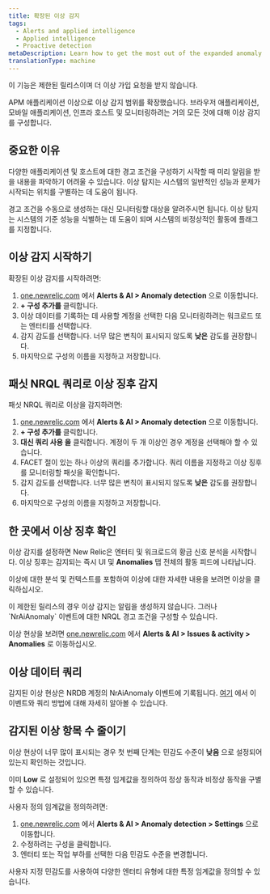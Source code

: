 ```yaml
---
title: 확장된 이상 감지
tags:
  - Alerts and applied intelligence
  - Applied intelligence
  - Proactive detection
metaDescription: Learn how to get the most out of the expanded anomaly detection limited release.
translationType: machine
---
```


<Callout variant="important">
  이 기능은 제한된 릴리스이며 더 이상 가입 요청을 받지 않습니다.
</Callout>

APM 애플리케이션 이상으로 이상 감지 범위를 확장했습니다. 브라우저 애플리케이션, 모바일 애플리케이션, 인프라 호스트 및 모니터링하려는 거의 모든 것에 대해 이상 감지를 구성합니다.

## 중요한 이유

다양한 애플리케이션 및 호스트에 대한 경고 조건을 구성하기 시작할 때 미리 알림을 받을 내용을 파악하기 어려울 수 있습니다. 이상 탐지는 시스템의 일반적인 성능과 문제가 시작되는 위치를 구별하는 데 도움이 됩니다.

경고 조건을 수동으로 생성하는 대신 모니터링할 대상을 알려주시면 됩니다. 이상 탐지는 시스템의 기준 성능을 식별하는 데 도움이 되며 시스템의 비정상적인 활동에 플래그를 지정합니다.

## 이상 감지 시작하기

확장된 이상 감지를 시작하려면:

1. [one.newrelic.com](https://one.newrelic.com) 에서 **Alerts & AI > Anomaly detection** 으로 이동합니다.
2. **+ 구성 추가를** 클릭합니다.
3. 이상 데이터를 기록하는 데 사용할 계정을 선택한 다음 모니터링하려는 워크로드 또는 엔터티를 선택합니다.
4. 감지 감도를 선택합니다. 너무 많은 변칙이 표시되지 않도록 **낮은** 감도를 권장합니다.
5. 마지막으로 구성의 이름을 지정하고 저장합니다.

## 패싯 NRQL 쿼리로 이상 징후 감지

패싯 NRQL 쿼리로 이상을 감지하려면:

1. [one.newrelic.com](https://one.newrelic.com) 에서 **Alerts & AI > Anomaly detection** 으로 이동합니다.
2. **+ 구성 추가를** 클릭합니다.
3. **대신 쿼리 사용 을** 클릭합니다. 계정이 두 개 이상인 경우 계정을 선택해야 할 수 있습니다.
4. FACET 절이 있는 하나 이상의 쿼리를 추가합니다. 쿼리 이름을 지정하고 이상 징후를 모니터링할 패싯을 확인합니다.
5. 감지 감도를 선택합니다. 너무 많은 변칙이 표시되지 않도록 **낮은** 감도를 권장합니다.
6. 마지막으로 구성의 이름을 지정하고 저장합니다.

## 한 곳에서 이상 징후 확인

이상 감지를 설정하면 New Relic은 엔터티 및 워크로드의 황금 신호 분석을 시작합니다. 이상 징후는 감지되는 즉시 UI 및 **Anomalies** 탭 전체의 활동 피드에 나타납니다.

이상에 대한 분석 및 컨텍스트를 포함하여 이상에 대한 자세한 내용을 보려면 이상을 클릭하십시오.

<Callout variant="tip">
  이 제한된 릴리스의 경우 이상 감지는 알림을 생성하지 않습니다. 그러나 `NrAiAnomaly` 이벤트에 대한 NRQL 경고 조건을 구성할 수 있습니다.
</Callout>

이상 현상을 보려면 [one.newrelic.com](https://one.newrelic.com) 에서 **Alerts & AI > Issues & activity > Anomalies** 로 이동하십시오.

## 이상 데이터 쿼리

감지된 이상 현상은 NRDB 계정의 NrAiAnomaly 이벤트에 기록됩니다. [여기](/docs/alerts-applied-intelligence/applied-intelligence/proactive-detection/proactive-detection-applied-intelligence/#anomaly-events) 에서 이 이벤트와 쿼리 방법에 대해 자세히 알아볼 수 있습니다.

## 감지된 이상 항목 수 줄이기

이상 현상이 너무 많이 표시되는 경우 첫 번째 단계는 민감도 수준이 **낮음** 으로 설정되어 있는지 확인하는 것입니다.

이미 **Low** 로 설정되어 있으면 특정 임계값을 정의하여 정상 동작과 비정상 동작을 구별할 수 있습니다.

사용자 정의 임계값을 정의하려면:

1. [one.newrelic.com](https://one.newrelic.com) 에서 **Alerts & AI > Anomaly detection > Settings** 으로 이동합니다.
2. 수정하려는 구성을 클릭합니다.
3. 엔터티 또는 작업 부하를 선택한 다음 민감도 수준을 변경합니다.

사용자 지정 민감도를 사용하여 다양한 엔터티 유형에 대한 특정 임계값을 정의할 수 있습니다.